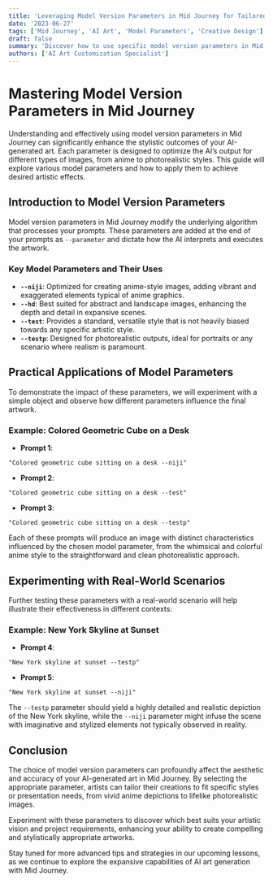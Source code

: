 ```yaml
---
title: 'Leveraging Model Version Parameters in Mid Journey for Tailored Artistic Outputs'
date: '2023-06-27'
tags: ['Mid Journey', 'AI Art', 'Model Parameters', 'Creative Design']
draft: false
summary: 'Discover how to use specific model version parameters in Mid Journey to produce artworks that excel in anime styles, landscapes, abstract images, and photorealistic portrayals. This guide provides insights into choosing the right parameters for your artistic needs.'
authors: ['AI Art Customization Specialist']
---
```


# Mastering Model Version Parameters in Mid Journey

Understanding and effectively using model version parameters in Mid Journey can significantly enhance the stylistic outcomes of your AI-generated art. Each parameter is designed to optimize the AI’s output for different types of images, from anime to photorealistic styles. This guide will explore various model parameters and how to apply them to achieve desired artistic effects.

## Introduction to Model Version Parameters

Model version parameters in Mid Journey modify the underlying algorithm that processes your prompts. These parameters are added at the end of your prompts as `--parameter` and dictate how the AI interprets and executes the artwork.

### Key Model Parameters and Their Uses

- **`--niji`**: Optimized for creating anime-style images, adding vibrant and exaggerated elements typical of anime graphics.
- **`--hd`**: Best suited for abstract and landscape images, enhancing the depth and detail in expansive scenes.
- **`--test`**: Provides a standard, versatile style that is not heavily biased towards any specific artistic style.
- **`--testp`**: Designed for photorealistic outputs, ideal for portraits or any scenario where realism is paramount.

## Practical Applications of Model Parameters

To demonstrate the impact of these parameters, we will experiment with a simple object and observe how different parameters influence the final artwork.

### Example: Colored Geometric Cube on a Desk

- **Prompt 1**:

```plaintext
"Colored geometric cube sitting on a desk --niji"
```

- **Prompt 2**:

```plaintext
"Colored geometric cube sitting on a desk --test"
```

- **Prompt 3**:

```plaintext
"Colored geometric cube sitting on a desk --testp"
```

Each of these prompts will produce an image with distinct characteristics influenced by the chosen model parameter, from the whimsical and colorful anime style to the straightforward and clean photorealistic approach.

## Experimenting with Real-World Scenarios

Further testing these parameters with a real-world scenario will help illustrate their effectiveness in different contexts:

### Example: New York Skyline at Sunset

- **Prompt 4**:

```plaintext
"New York skyline at sunset --testp"
```

- **Prompt 5**:

```plaintext
"New York skyline at sunset --niji"
```

The `--testp` parameter should yield a highly detailed and realistic depiction of the New York skyline, while the `--niji` parameter might infuse the scene with imaginative and stylized elements not typically observed in reality.

## Conclusion

The choice of model version parameters can profoundly affect the aesthetic and accuracy of your AI-generated art in Mid Journey. By selecting the appropriate parameter, artists can tailor their creations to fit specific styles or presentation needs, from vivid anime depictions to lifelike photorealistic images.

Experiment with these parameters to discover which best suits your artistic vision and project requirements, enhancing your ability to create compelling and stylistically appropriate artworks.

Stay tuned for more advanced tips and strategies in our upcoming lessons, as we continue to explore the expansive capabilities of AI art generation with Mid Journey.
